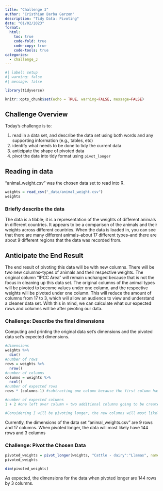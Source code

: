 ```yaml
---
title: "Challenge 3"
author: "Cristhian Barba Garzon"
description: "Tidy Data: Pivoting"
date: "01/02/2023"
format:
  html:
    toc: true
    code-fold: true
    code-copy: true
    code-tools: true
categories:
  - challenge_3
---
```


```r
#| label: setup
#| warning: false
#| message: false

library(tidyverse)

knitr::opts_chunk$set(echo = TRUE, warning=FALSE, message=FALSE)
```

## Challenge Overview

Today's challenge is to:

1.  read in a data set, and describe the data set using both words and any supporting information (e.g., tables, etc)
2.  identify what needs to be done to tidy the current data
3.  anticipate the shape of pivoted data
4.  pivot the data into tidy format using `pivot_longer`

## Reading in data
"animal_weight.csv" was the chosen data set to read into R. 

```r
weights = read_csv("_data/animal_weight.csv")
weights
```

### Briefly describe the data

The data is a tibble; it is a representation of the weights of different animals in different countries. It appears to be a comparison of the animals and their weights across different countries. When the data is loaded in, you can see that there are many different animals--about 17 different types--and there are about 9 different regions that the data was recorded from. 

## Anticipate the End Result

The end result of pivoting this data will be with new columns. There will be two new columns--types of animals and their respective weights. The original column "IPCC Area" will remain unchanged because that is not the focus in cleaning up this data set. The original columns of the animal types will be pivoted to become values under one column, and the respective weights will be pivoted under one column. This will reduce the amount of columns from 17 to 3, which will allow an audience to view and understand a cleaner data set. With this in mind, we can calculate what our expected rows and columns will be after pivoting our data.


### Challenge: Describe the final dimensions

Computing and printing the original data set's dimensions and the pivoted data set's expected dimensions.

```r
#dimensions
weights %>% 
  dim() 
#number of rows
rows = weights %>% 
  nrow()
#number of columns
columns = weights %>% 
  ncol()
#number of expected rows 
rows * (columns-1) #subtracting one column because the first column has the IPCC Areas as observations; it's 144

#number of expected columns 
1 + 2 #one left over column + two additional columns going to be created in 

#Considering I will be pivoting longer, the new columns will most likely be the left over Countries and the newly created columns--the animal types as the values and the animal weights as the values. 
```

Currently, the dimensions of the data set "animal_weights.csv" are 9 rows and 17 columns.
When pivoted longer, the data will most likely have 144 rows and 3 columns 


### Challenge: Pivot the Chosen Data


```r
pivoted_weights = pivot_longer(weights, "Cattle - dairy":"Llamas", names_to = "Animal Types", values_to = "Weights")
pivoted_weights

dim(pivoted_weights) 
```

As expected, the dimensions for the data when pivoted longer are 144 rows by 3 columns. 
